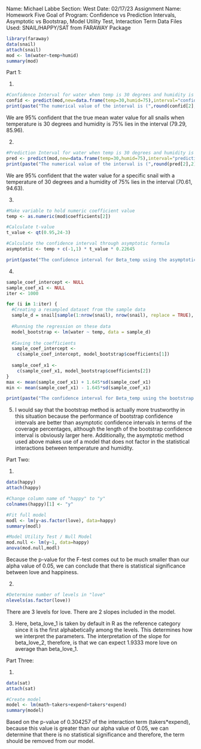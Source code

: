 Name: Michael Labbe
Section: West
Date: 02/17/23
Assignment Name: Homework Five
Goal of Program: Confidence vs Prediction Intervals, Asymptotic vs Bootstrap, Model Utility Test, Interaction Term
Data Files Used: SNAIL/HAPPY/SAT from FARAWAY Package


```{r}
library(faraway)
data(snail)
attach(snail)
mod <- lm(water~temp+humid)
summary(mod)
```

Part 1:

1.
```{r}
#Confidence Interval for water when temp is 30 degrees and humidity is 75%
confid <- predict(mod,new=data.frame(temp=30,humid=75),interval="confidence")
print(paste("The numerical value of the interval is (",round(confid[2],2),",",round(confid[3],2),")"))
```
We are 95% confident that the true mean water value for all snails when temperature is 30 degrees and humidity is 75% lies in the interval (79.29, 85.96).

2.
```{r}
#Prediction Interval for water when temp is 30 degrees and humidity is 75%
pred <- predict(mod,new=data.frame(temp=30,humid=75),interval="prediction")
print(paste("The numerical value of the interval is (",round(pred[2],2),",",round(pred[3],2),")"))
```
We are 95% confident that the water value for a specific snail with a temperature of 30 degrees and a humidity of 75% lies in the interval (70.61, 94.63).

3.
```{r}
#Make variable to hold numeric coefficient value
temp <- as.numeric(mod$coefficients[2])

#Calculate t-value
t_value <- qt(0.95,24-3)

#Calculate the confidence interval through asymptotic formula
asymptotic <- temp + c(-1,1) * t_value * 0.22645

print(paste("The confidence interval for Beta_temp using the asymptotic formula is (",round(asymptotic[1],2),",",round(asymptotic[2],2),")"))
```

4.
```{r}
sample_coef_intercept <- NULL
sample_coef_x1 <- NULL
iter <- 1000

for (i in 1:iter) {
  #Creating a resampled dataset from the sample data
  sample_d = snail[sample(1:nrow(snail), nrow(snail), replace = TRUE), ]
  
  #Running the regression on these data
  model_bootstrap <- lm(water ~ temp, data = sample_d)
  
  #Saving the coefficients
  sample_coef_intercept <-
    c(sample_coef_intercept, model_bootstrap$coefficients[1])
  
  sample_coef_x1 <-
    c(sample_coef_x1, model_bootstrap$coefficients[2])
}
max <- mean(sample_coef_x1) + 1.645*sd(sample_coef_x1)
min <- mean(sample_coef_x1) - 1.645*sd(sample_coef_x1)

print(paste("The confidence interval for Beta_temp using the bootstrap method is (",round(min,2),",",round(max,2),")"))
```
5.
I would say that the bootstrap method is actually more trustworthy in this situation because the performance of bootstrap confidence intervals are better than asymptotic confidence intervals in terms of the coverage percentages, although the length of the bootstrap confidence interval is obviously larger here. Additionally, the asymptotic method used above makes use of a model that does not factor in the statistical interactions between temperature and humidity.

Part Two:

1.
```{r}
data(happy)
attach(happy)

#Change column name of "happy" to "y"
colnames(happy)[1] <- "y"

#Fit full model
modl <- lm(y~as.factor(love), data=happy)
summary(modl)

#Model Utility Test / Null Model
mod.null <- lm(y~1, data=happy)
anova(mod.null,modl)
```
Because the p-value for the F-test comes out to be much smaller than our alpha value of 0.05, we can conclude that there is statistical significance between love and happiness. 

2.
```{r}
#Determine number of levels in "love"
nlevels(as.factor(love))
```
There are 3 levels for love. There are 2 slopes included in the model. 


3.
Here, beta_love_1 is taken by default in R as the reference category since it is the first alphabetically among the levels. This determines how we interpret the parameters. The interpretation of the slope for beta_love_2, therefore, is that we can expect 1.9333 more love on average than beta_love_1. 


Part Three:

1.
```{r}
data(sat)
attach(sat)

#Create model
model <- lm(math~takers+expend+takers*expend)
summary(model)
```

Based on the p-value of 0.304257 of the interaction term (takers*expend), because this value is greater than our alpha value of 0.05, we can determine that there is no statistical significance and therefore, the term should be removed from our model. 
